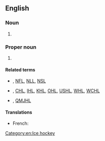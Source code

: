 ==English==

===Noun===
{{en-noun}}

# {{lb|en|disease}} {{initialism of|non-Hodgkin lymphoma|lang=en}}

===Proper noun===
{{wikipedia|National Hockey League|NHL}}
# {{lb|en|ice hockey}} {{initialism of|{{w|National Hockey League}}|lang=en}}

====Related terms====
* {{l|en|NBL}}, [[NFL]], [[NLL]], [[NSL]]
* {{l|en|AHL}}, [[CHL]], [[IHL]], [[KHL]], [[OHL]], [[USHL]], [[WHL]], [[WCHL]]
* {{l|en|CJAHL}}, [[QMJHL]]

====Translations====
{{trans-top|National Hockey League}}
* French: {{t|fr|LNH|f}}
{{trans-mid}}
{{trans-bottom}}

[[Category:en:Ice hockey]]